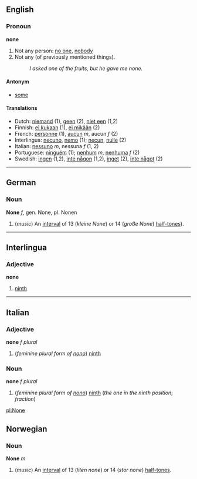 ==English==
===Pronoun===
'''none'''
# Not any person: [[no one]], [[nobody]]
# Not any (of previously mentioned things).
#: ''I asked one of the fruits, but he gave me none.''

====Antonym====
*[[some]]

====Translations====
*Dutch: [[niemand]] (1), [[geen]] (2), [[niet een]] (1,2)
*Finnish: [[ei kukaan]] (1), [[ei mikään]] (2)
*French: [[personne]] (1), [[aucun]] ''m'', aucun ''f'' (2)
*Interlingua: [[necuno]], [[nemo]] (1); [[necun]], [[nulle]] (2)
*Italian: [[nessuno]] ''m'', nessuna ''f'' (1, 2)
*Portuguese: [[ninguém]] (1); [[nenhum]] ''m'', [[nenhuma]] ''f'' (2)
*Swedish: [[ingen]] (1,2), [[inte någon]] (1,2), [[inget]] (2), [[inte något]] (2)
----
== German ==
=== Noun ===
'''None''' ''f'', gen. None, pl. Nonen

# (''music'') An [[interval]] of 13 (''kleine None'') or 14 (''große None'') [[half-tone]]s).

----

==Interlingua==
===Adjective===
'''none'''
# [[ninth]]

----
==Italian==
===Adjective===
'''none''' ''f plural''

#(''feminine plural form of [[nono#Italian|nono]]'') [[ninth]]

===Noun===
'''none''' ''f plural''

#(''feminine plural form  of [[nono#Italian|nono]]'') [[ninth]] (''the one in the ninth position''; ''fraction'')

[[pl:None]]

== Norwegian ==
=== Noun ===
'''None''' ''m''

# (''music'') An [[interval]] of 13 (''liten none'') or 14 (''stor none'') [[half-tone]]s.